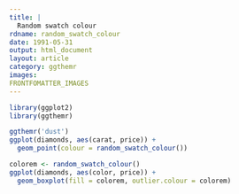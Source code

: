 ```yaml
---
title: |
  Random swatch colour
rdname: random_swatch_colour
date: 1991-05-31
output: html_document
layout: article
category: ggthemr
images:
FRONTFOMATTER_IMAGES
---
```


```r
library(ggplot2)
library(ggthemr)
```

```r
ggthemr('dust')
ggplot(diamonds, aes(carat, price)) +
  geom_point(colour = random_swatch_colour())

colorem <- random_swatch_colour()
ggplot(diamonds, aes(color, price)) +
  geom_boxplot(fill = colorem, outlier.colour = colorem)



```